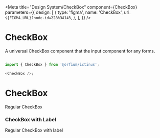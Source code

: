 
<Meta
  title="Design System/CheckBox"
  component={CheckBox}
  parameters={{
    design: [
      {
        type: 'figma',
        name: 'CheckBox',
        url: `${FIGMA_URL}?node-id=228%3A143`,
      },
    ],
  }}
/>

# CheckBox

A universal CheckBox component that the input component for any forms.

##

```js
import { CheckBox } from '@orfium/ictinus';

<CheckBox />;
```

##

<Props of={CheckBox} />

# CheckBox

Regular CheckBox

<Preview>
  <Story name="CheckBox">
    <Stack>
      <CheckBox isChecked={false} />
      <CheckBox isChecked={true} />
      <CheckBox isChecked={true} isDisabled />
      <CheckBox isChecked={true} isIntermediate />
      <CheckBox isChecked={true} isIntermediate isDisabled />
      <CheckBox isChecked={false} isIntermediate />
      <CheckBox isChecked={false} isIntermediate isDisabled />
    </Stack>
    <Stack>
      <CheckBox isChecked={false} isFilled={false} />
      <CheckBox isChecked={true} isFilled={false} />
      <CheckBox isChecked={true} isFilled={false} isDisabled />
      <CheckBox isChecked={true} isFilled={false} isIntermediate />
      <CheckBox isChecked={true} isFilled={false} isIntermediate isDisabled />
      <CheckBox isChecked={false} isFilled={false} isIntermediate />
      <CheckBox isChecked={false} isFilled={false} isIntermediate isDisabled />
    </Stack>
  </Story>
</Preview>

### CheckBox with Label

Regular CheckBox with label

<Preview>
  <Story name="CheckBox with Label">
    <div>
      <Stack>
        <CheckBox isChecked={false} label={'Not checked single'} />
        <CheckBox isChecked label={'Checked Single'} />
        <CheckBox isChecked={true} label={'Disabled single'} isDisabled />
        <CheckBox isChecked={true} isIntermediate label={'Checked intermediate'} />
        <CheckBox
          isChecked={true}
          isIntermediate
          label={'Disabled checked intermediate'}
          isDisabled
        />
        <CheckBox isChecked={false} isIntermediate label={'Not checked intermediate'} />
        <CheckBox
          isChecked={false}
          isIntermediate
          label={'Disabled not checked intermediate'}
          isDisabled
        />
      </Stack>
      <Stack>
        <CheckBox isChecked={false} isFilled={false} label={'Not checked single'} />
        <CheckBox isChecked isFilled={false} label={'Checked Single'} />
        <CheckBox isChecked={true} isFilled={false} label={'Disabled single'} isDisabled />
        <CheckBox isChecked={true} isFilled={false} isIntermediate label={'Checked intermediate'} />
        <CheckBox
          isChecked={true}
          isFilled={false}
          isIntermediate
          label={'Disabled checked intermediate'}
          isDisabled
        />
        <CheckBox
          isChecked={false}
          isFilled={false}
          isIntermediate
          label={'Not checked intermediate'}
        />
        <CheckBox
          isChecked={false}
          isFilled={false}
          isIntermediate
          label={'Disabled not checked intermediate'}
          isDisabled
        />
      </Stack>
    </div>
  </Story>
</Preview>

<Preview>
  <Story name="CheckBox with Props" parameters={{ decorators: [withKnobs] }}>
    <Stack>
      <CheckBox
        isChecked={boolean('isChecked', false)}
        isIntermediate={boolean('isIntermediate', false)}
        isFilled={boolean('isFilled', true)}
        label={text('custom label', '')}
        isDisabled={boolean('isDisabled', false)}
      />
    </Stack>
  </Story>
</Preview>
